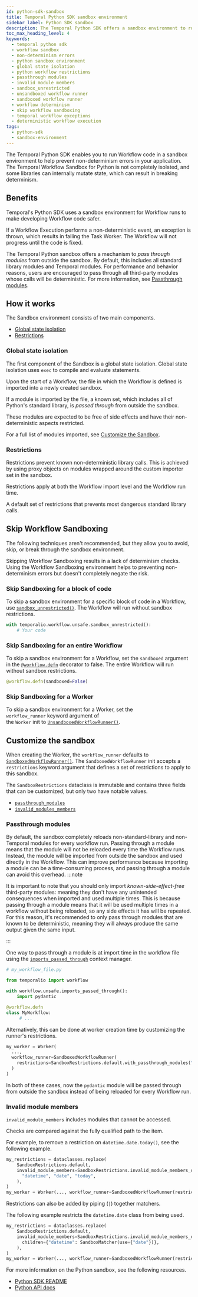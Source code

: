 ```yaml
---
id: python-sdk-sandbox
title: Temporal Python SDK sandbox environment
sidebar_label: Python SDK sandbox
description: The Temporal Python SDK offers a sandbox environment to run Workflow code, aiming to prevent non-determinism errors in applications by isolating global state and applying restrictions.
toc_max_heading_level: 4
keywords:
  - temporal python sdk
  - workflow sandbox
  - non-determinism errors
  - python sandbox environment
  - global state isolation
  - python workflow restrictions
  - passthrough modules
  - invalid module members
  - sandbox_unrestricted
  - unsandboxed workflow runner
  - sandboxed workflow runner
  - workflow determinism
  - skip workflow sandboxing
  - temporal workflow exceptions
  - deterministic workflow execution
tags:
  - python-sdk
  - sandbox-environment
---
```


The Temporal Python SDK enables you to run Workflow code in a sandbox environment to help prevent non-determinism errors in your application.
The Temporal Workflow Sandbox for Python is not completely isolated, and some libraries can internally mutate state, which can result in breaking determinism.

## Benefits

Temporal's Python SDK uses a sandbox environment for Workflow runs to make developing Workflow code safer.

If a Workflow Execution performs a non-deterministic event, an exception is thrown, which results in failing the Task Worker.
The Workflow will not progress until the code is fixed.

The Temporal Python sandbox offers a mechanism to _pass through modules_ from outside the sandbox. By default, this includes all standard library modules and Temporal modules. For performance and behavior reasons, users are encouraged to pass through all third-party modules whose calls will be deterministic. For more information, see [Passthrough modules](#passthrough-modules).

## How it works

The Sandbox environment consists of two main components.

- [Global state isolation](#global-state-isolation)
- [Restrictions](#restrictions)

### Global state isolation

The first component of the Sandbox is a global state isolation.
Global state isolation uses `exec` to compile and evaluate statements.

Upon the start of a Workflow, the file in which the Workflow is defined is imported into a newly created sandbox.

If a module is imported by the file, a known set, which includes all of Python's standard library, is _passed through_ from outside the sandbox.

These modules are expected to be free of side effects and have their non-deterministic aspects restricted.

For a full list of modules imported, see [Customize the Sandbox](#customize-the-sandbox).

### Restrictions

Restrictions prevent known non-deterministic library calls.
This is achieved by using proxy objects on modules wrapped around the custom importer set in the sandbox.

Restrictions apply at both the Workflow import level and the Workflow run time.

A default set of restrictions that prevents most dangerous standard library calls.

## Skip Workflow Sandboxing

The following techniques aren't recommended, but they allow you to avoid, skip, or break through the sandbox environment.

Skipping Workflow Sandboxing results in a lack of determinism checks. Using the Workflow Sandboxing environment helps to preventing non-determinism errors but doesn't completely negate the risk.

### Skip Sandboxing for a block of code

To skip a sandbox environment for a specific block of code in a Workflow, use [`sandbox_unrestricted()`](https://python.temporal.io/temporalio.workflow.unsafe.html#sandbox_unrestricted). The Workflow will run without sandbox restrictions.

```python
with temporalio.workflow.unsafe.sandbox_unrestricted():
    # Your code
```

### Skip Sandboxing for an entire Workflow

To skip a sandbox environment for a Workflow, set the `sandboxed` argument in the [`@workflow.defn`](https://python.temporal.io/temporalio.workflow.html#defn) decorator to false.
The entire Workflow will run without sandbox restrictions.

```python
@workflow.defn(sandboxed=False)
```

### Skip Sandboxing for a Worker

To skip a sandbox environment for a Worker, set the `workflow_runner` keyword argument of the `Worker` init to [`UnsandboxedWorkflowRunner()`](https://python.temporal.io/temporalio.worker.UnsandboxedWorkflowRunner.html).

## Customize the sandbox

When creating the Worker, the `workflow_runner` defaults to [`SandboxedWorkflowRunner()`](https://python.temporal.io/temporalio.worker.workflow_sandbox.SandboxedWorkflowRunner.html).
The `SandboxedWorkflowRunner` init accepts a `restrictions` keyword argument that defines a set of restrictions to apply to this sandbox.

The `SandboxRestrictions` dataclass is immutable and contains three fields that can be customized, but only two have notable values.

- [`passthrough_modules`](https://python.temporal.io/temporalio.worker.workflow_sandbox.SandboxRestrictions.html#passthrough_modules)
- [`invalid_modules_members`](https://python.temporal.io/temporalio.worker.workflow_sandbox.SandboxRestrictions.html#invalid_module_members)

### Passthrough modules

By default, the sandbox completely reloads non-standard-library and non-Temporal modules for every workflow run. Passing through a module means that the module will not be reloaded every time the Workflow runs. Instead, the module will be imported from outside the sandbox and used directly in the Workflow. This can improve performance because importing a module can be a time-consuming process, and passing through a module can avoid this overhead.
:::note

It is important to note that you should only import _known-side-effect-free_ third-party modules: meaning they don't have any unintended consequences when imported and used multiple times. This is because passing through a module means that it will be used multiple times in a workflow without being reloaded, so any side effects it has will be repeated. For this reason, it's recommended to only pass through modules that are known to be deterministic, meaning they will always produce the same output given the same input.

:::

One way to pass through a module is at import time in the workflow file using the [`imports_passed_through`](https://python.temporal.io/temporalio.workflow.unsafe.html#imports_passed_through) context manager.

```python
# my_workflow_file.py

from temporalio import workflow

with workflow.unsafe.imports_passed_through():
    import pydantic

@workflow.defn
class MyWorkflow:
     # ...
```

Alternatively, this can be done at worker creation time by customizing the runner's restrictions.

```python
my_worker = Worker(
  ...,
  workflow_runner=SandboxedWorkflowRunner(
    restrictions=SandboxRestrictions.default.with_passthrough_modules("pydantic")
  )
)
```

In both of these cases, now the `pydantic` module will be passed through from outside the sandbox instead of being reloaded for every Workflow run.

### Invalid module members

`invalid_module_members` includes modules that cannot be accessed.

Checks are compared against the fully qualified path to the item.

For example, to remove a restriction on `datetime.date.today()`, see the following example.

```python
my_restrictions = dataclasses.replace(
    SandboxRestrictions.default,
    invalid_module_members=SandboxRestrictions.invalid_module_members_default.with_child_unrestricted(
      "datetime", "date", "today",
    ),
)
my_worker = Worker(..., workflow_runner=SandboxedWorkflowRunner(restrictions=my_restrictions))
```

Restrictions can also be added by piping (`|`) together matchers.

The following example restricts the `datetime.date` class from being used.

```python
my_restrictions = dataclasses.replace(
    SandboxRestrictions.default,
    invalid_module_members=SandboxRestrictions.invalid_module_members_default | SandboxMatcher(
      children={"datetime": SandboxMatcher(use={"date"})},
    ),
)
my_worker = Worker(..., workflow_runner=SandboxedWorkflowRunner(restrictions=my_restrictions))
```

For more information on the Python sandbox, see the following resources.

- [Python SDK README](https://github.com/temporalio/sdk-python)
- [Python API docs](https://python.temporal.io/index.html)
